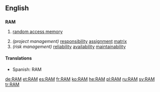 {{see|ram|Ram}}

==English==

==={{Acronym}}===
'''RAM'''

# {{computing}} [[random access memory]]
# ''(project management)'' [[responsibility]] [[assignment]] [[matrix]]
# ''(risk management)'' [[reliability]] [[availability]] [[maintainability]]

====Translations====
*Spanish: RAM {{f}}
{{rfc-auto}}
[[de:RAM]]
[[et:RAM]]
[[es:RAM]]
[[fr:RAM]]
[[ko:RAM]]
[[he:RAM]]
[[pl:RAM]]
[[ru:RAM]]
[[sv:RAM]]
[[tr:RAM]]